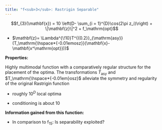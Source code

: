 ```yaml
---
title: "f<sub>3</sub>: Rastrigin Separable"
---
```

<div id="text-f3">

$$f_{3}(\mathbf{x}) = 10 \left(D- \sum_{i = 1}^{D}\cos(2\pi z_i)\right) + \|\mathbf{z}\|^2 + f_\mathrm{opt}$$

-   $\mathbf{z}= \Lambda^{\!10}T^{{0.2}}_{\mathrm{asy}}(T_\mathrm{\hspace*{-0.01emosz}}(\mathbf{x}-\mathbf{x^\mathrm{opt}}))$

**Properties:**

Highly multimodal function with a comparatively regular structure for
the placement of the optima. The transformations
$T^{{}}_\mathrm{asy}$ and $T_\mathrm{\hspace*{-0.01em}osz}$ alleviate
the symmetry and regularity of the original Rastrigin function

-   roughly $10^D$ local optima

-   conditioning is about $10$

**Information gained from this function:**

-   In comparison to f<sub>15</sub>: Is separability exploited?
</div>
